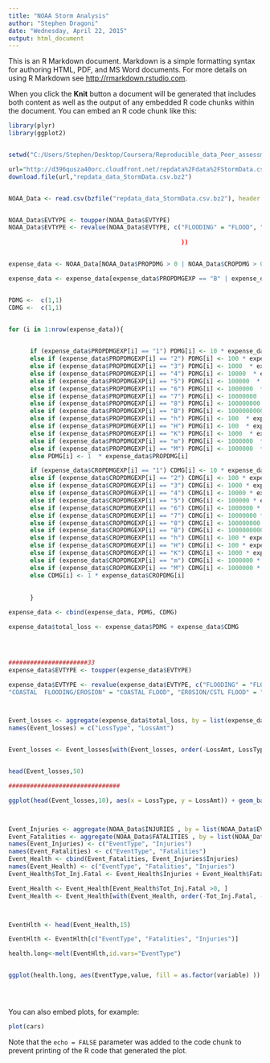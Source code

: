```yaml
---
title: "NOAA Storm Analysis"
author: "Stephen Dragoni"
date: "Wednesday, April 22, 2015"
output: html_document
---
```


This is an R Markdown document. Markdown is a simple formatting syntax for authoring HTML, PDF, and MS Word documents. For more details on using R Markdown see <http://rmarkdown.rstudio.com>.

When you click the **Knit** button a document will be generated that includes both content as well as the output of any embedded R code chunks within the document. You can embed an R code chunk like this:


```r
library(plyr)
library(ggplot2)


setwd("C:/Users/Stephen/Desktop/Coursera/Reproducible_data_Peer_assessment2")

url="http://d396qusza40orc.cloudfront.net/repdata%2Fdata%2FStormData.csv.bz2"
download.file(url,"repdata_data_StormData.csv.bz2")


NOAA_Data <- read.csv(bzfile("repdata_data_StormData.csv.bz2"), header = TRUE, strip.white=TRUE)


NOAA_Data$EVTYPE <- toupper(NOAA_Data$EVTYPE)
NOAA_Data$EVTYPE <- revalue(NOAA_Data$EVTYPE, c("FLOODING" = "FLOOD", "FLOOD/FLASH" = "FLASH FLOOD", "COASTAL FLOODING" = "COASTAL FLOOD", "HURRICANE OPAL" = "HURRICANE/TYPHOON", "TSTM WIND" = "THUNDERSTORM WIND", "HURRICANE OPAL/HIGH WINDS" = "HURRICANE/TYPHOON", "FLASH FLOOD/FLOOD" = "FLASH FLOOD", "HURRICANE ERIN" = "HURRICANE/TYPHOON", "TYPHOON" = "HURRICANE/TYPHOON", "HURRICANE" = "HURRICANE/TYPHOON", "HEAVY RAIN/SEVERE WEATHER" = "HEAVY RAIN", "HURRICANE EMILY" = "HURRICANE/TYPHOON", "HURRICANE FELIX" = "HURRICANE/TYPHOON", "MAJOR FLOOD" = "FLOOD", "TORNADOES, TSTM WIND, HAIL" = "TORNADO", "STORM SURGE" = "STORM TIDE", "WINTER STORM HIGH WINDS" = "WINTER STORM", "STORM SURGE/TIDE" = "STORM TIDE", "WILD/FOREST FIRE" = "WILDFIRE", "SEVERE THUNDERSTORM" = "THUNDERSTORM WIND", "HIGH WINDS" = "HIGH WIND", "FREEZE" = "FROST/FREEZE", "FLOOD/FLASH FLOOD" = "FLASH FLOODING", "DAMAGING FREEZE" = "FROST/FREEZE", "River Flooding" = "FLOOD", "HIGH WINDS/COLD" = "HIGH WIND", "TSTM WIND/HAIL" = "THUNDERSTORM WIND", "WILDFIRES" = "WILDFIRE", "COLD AND WET CONDITIONS" = "EXTREME COLD/WIND CHILL", "FROST" = "FROST/FREEZE", "RECORD COLD" = "EXTREME COLD/WIND CHILL", "WATERSPOUT/TORNADO" = "WATERSPOUT", "TROPICAL STORM JERRY" = "TROPICAL STORM", "TROPICAL STORM ALBERTO" = "TROPICAL STORM", "TROPICAL STORM GORDON" = "TROPICAL STORM", "TROPICAL STORM DEAN" = "TROPICAL STORM", "COASTAL  FLOODING/EROSION" = "COASTAL FLOOD", "EROSION/CSTL FLOOD" = "COASTAL FLOOD", "SEVERE THUNDERSTORMS" = "THUNDERSTORM WIND", "SEVERE THUNDERSTORM WINDS" = "THUNDERSTORM WIND", "EARLY FROST" = "FROST/FREEZE", "SMALL HAIL" = "HAIL", "RIVER FLOODING" = "FLOOD", "RIVER FLOOD" = "FLOOD", "THUNDERSTORM WINDS" = "THUNDERSTORM WIND", "EXTREME COLD" = "EXTREME COLD/WIND CHILL", "WILD FIRES" = "WILDFIRE", "FLASH FLOODING" = "FLASH FLOOD", "HAILSTORM" = "HAIL", "FLOOD/RAIN/WINDS" = "FLOOD", "URBAN/SML STREAM FLD" = "FLOOD", "AGRICULTURAL FREEZE" = "FROST/FREEZE", "HARD FREEZE" = "FROST/FREEZE", "COASTAL FLOODING/EROSION" = "COASTAL FLOOD", "HEAVY RAIN/HIGH SURF" = "HEAVY RAIN", "HEAT WAVE" = "EXCESSIVE HEAT", "FLOOD & HEAVY RAIN" = "HEAVY RAIN", "UNSEASONAL RAIN" = "HEAVY RAIN", "SNOW" = "HEAVY SNOW", "UNSEASONABLY COLD" = "FROST/FREEZE"))
                                                
                                                ))


expense_data <- NOAA_Data[NOAA_Data$PROPDMG > 0 | NOAA_Data$CROPDMG > 0,] #Just the data with dollar losses

expense_data <- expense_data[expense_data$PROPDMGEXP == "B" | expense_data$PROPDMGEXP == "m" | expense_data$PROPDMGEXP == "M"| expense_data$PROPDMGEXP == "7"| expense_data$PROPDMGEXP == "8"| expense_data$PROPDMGEXP == "9"| expense_data$CROPDMGEXP == "B" | expense_data$CROPDMGEXP == "m" | expense_data$CROPDMGEXP == "M"| expense_data$CROPDMGEXP == "7"| expense_data$CROPDMGEXP == "8"| expense_data$CROPDMGEXP == "9" | expense_data$CROPDMGEXP == "K",] #Just the large (gt millions) data with dollar losses


PDMG <-  c(1,1)
CDMG <-  c(1,1)


for (i in 1:nrow(expense_data)){
      

      if (expense_data$PROPDMGEXP[i] == "1") PDMG[i] <- 10 * expense_data$PROPDMG[i]
      else if (expense_data$PROPDMGEXP[i] == "2") PDMG[i] <- 100 * expense_data$PROPDMG[i] 
      else if (expense_data$PROPDMGEXP[i] == "3") PDMG[i] <- 1000  * expense_data$PROPDMG[i]
      else if (expense_data$PROPDMGEXP[i] == "4") PDMG[i] <- 10000  * expense_data$PROPDMG[i]
      else if (expense_data$PROPDMGEXP[i] == "5") PDMG[i] <- 100000  * expense_data$PROPDMG[i]
      else if (expense_data$PROPDMGEXP[i] == "6") PDMG[i] <- 1000000  * expense_data$PROPDMG[i]
      else if (expense_data$PROPDMGEXP[i] == "7") PDMG[i] <- 10000000  * expense_data$PROPDMG[i]
      else if (expense_data$PROPDMGEXP[i] == "8") PDMG[i] <- 100000000  * expense_data$PROPDMG[i]
      else if (expense_data$PROPDMGEXP[i] == "B") PDMG[i] <- 1000000000  * expense_data$PROPDMG[i]
      else if (expense_data$PROPDMGEXP[i] == "h") PDMG[i] <- 100  * expense_data$PROPDMG[i] 
      else if (expense_data$PROPDMGEXP[i] == "H") PDMG[i] <- 100  * expense_data$PROPDMG[i]
      else if (expense_data$PROPDMGEXP[i] == "K") PDMG[i] <- 1000  * expense_data$PROPDMG[i]
      else if (expense_data$PROPDMGEXP[i] == "m") PDMG[i] <- 1000000  * expense_data$PROPDMG[i]
      else if (expense_data$PROPDMGEXP[i] == "M") PDMG[i] <- 1000000  * expense_data$PROPDMG[i]
      else PDMG[i] <- 1  * expense_data$PROPDMG[i]

      if (expense_data$CROPDMGEXP[i] == "1") CDMG[i] <- 10 * expense_data$CROPDMG[i]  
      else if (expense_data$CROPDMGEXP[i] == "2") CDMG[i] <- 100 * expense_data$CROPDMG[i]
      else if (expense_data$CROPDMGEXP[i] == "3") CDMG[i] <- 1000 * expense_data$CROPDMG[i]
      else if (expense_data$CROPDMGEXP[i] == "4") CDMG[i] <- 10000 * expense_data$CROPDMG[i]
      else if (expense_data$CROPDMGEXP[i] == "5") CDMG[i] <- 100000 * expense_data$CROPDMG[i]
      else if (expense_data$CROPDMGEXP[i] == "6") CDMG[i] <- 1000000 * expense_data$CROPDMG[i]
      else if (expense_data$CROPDMGEXP[i] == "7") CDMG[i] <- 10000000 * expense_data$CROPDMG[i]
      else if (expense_data$CROPDMGEXP[i] == "8") CDMG[i] <- 100000000 * expense_data$CROPDMG[i]
      else if (expense_data$CROPDMGEXP[i] == "B") CDMG[i] <- 1000000000 * expense_data$CROPDMG[i]
      else if (expense_data$CROPDMGEXP[i] == "h") CDMG[i] <- 100 * expense_data$CROPDMG[i]
      else if (expense_data$CROPDMGEXP[i] == "H") CDMG[i] <- 100 * expense_data$CROPDMG[i]
      else if (expense_data$CROPDMGEXP[i] == "K") CDMG[i] <- 1000 * expense_data$CROPDMG[i]
      else if (expense_data$CROPDMGEXP[i] == "m") CDMG[i] <- 1000000 * expense_data$CROPDMG[i]
      else if (expense_data$CROPDMGEXP[i] == "M") CDMG[i] <- 1000000 * expense_data$CROPDMG[i]
      else CDMG[i] <- 1 * expense_data$CROPDMG[i]
      
      
      }

expense_data <- cbind(expense_data, PDMG, CDMG)

expense_data$total_loss <- expense_data$PDMG + expense_data$CDMG




######################33
expense_data$EVTYPE <- toupper(expense_data$EVTYPE)

expense_data$EVTYPE <- revalue(expense_data$EVTYPE, c("FLOODING" = "FLOOD", "FLOOD/FLASH" = "FLASH FLOOD", "COASTAL FLOODING" = "COASTAL FLOOD", "HURRICANE OPAL" = "HURRICANE/TYPHOON", "TSTM WIND" = "THUNDERSTORM WIND", "HURRICANE OPAL/HIGH WINDS" = "HURRICANE/TYPHOON", "FLASH FLOOD/FLOOD" = "FLASH FLOOD", "HURRICANE ERIN" = "HURRICANE/TYPHOON", "TYPHOON" = "HURRICANE/TYPHOON", "HURRICANE" = "HURRICANE/TYPHOON", "HEAVY RAIN/SEVERE WEATHER" = "HEAVY RAIN", "HURRICANE EMILY" = "HURRICANE/TYPHOON", "HURRICANE FELIX" = "HURRICANE/TYPHOON", "MAJOR FLOOD" = "FLOOD", "TORNADOES, TSTM WIND, HAIL" = "TORNADO", "STORM SURGE" = "STORM TIDE", "WINTER STORM HIGH WINDS" = "WINTER STORM", "STORM SURGE/TIDE" = "STORM TIDE", "WILD/FOREST FIRE" = "WILDFIRE", "SEVERE THUNDERSTORM" = "THUNDERSTORM WIND", "HIGH WINDS" = "HIGH WIND", "FREEZE" = "FROST/FREEZE", "FLOOD/FLASH FLOOD" = "FLASH FLOODING", "DAMAGING FREEZE" = "FROST/FREEZE", "RIVER FLOODING" = "FLOOD", "HIGH WINDS/COLD" = "HIGH WIND", "TSTM WIND/HAIL" = "THUNDERSTORM WIND", "WILDFIRES" = "WILDFIRE", "COLD AND WET CONDITIONS" = "EXTREME COLD/WIND CHILL", "FROST" = "FROST/FREEZE", "RECORD COLD" = "EXTREME COLD/WIND CHILL", "WATERSPOUT/TORNADO" = "WATERSPOUT", "TROPICAL STORM JERRY" = "TROPICAL STORM", "TROPICAL STORM ALBERTO" = "TROPICAL STORM", "TROPICAL STORM GORDON" = "TROPICAL STORM", "TROPICAL STORM DEAN" = "TROPICAL STORM", 
"COASTAL  FLOODING/EROSION" = "COASTAL FLOOD", "EROSION/CSTL FLOOD" = "COASTAL FLOOD", "SEVERE THUNDERSTORMS" = "THUNDERSTORM WIND", "SEVERE THUNDERSTORM WINDS" = "THUNDERSTORM WIND", "EARLY FROST" = "FROST/FREEZE", "SMALL HAIL" = "HAIL", "RIVER FLOODING" = "FLOOD", "RIVER FLOOD" = "FLOOD", "THUNDERSTORM WINDS" = "THUNDERSTORM WIND", "EXTREME COLD" = "EXTREME COLD/WIND CHILL", "WILD FIRES" = "WILDFIRE", "FLASH FLOODING" = "FLASH FLOOD", "HAILSTORM" = "HAIL", "FLOOD/RAIN/WINDS" = "FLOOD", "URBAN/SML STREAM FLD" = "FLOOD", "AGRICULTURAL FREEZE" = "FROST/FREEZE", "HARD FREEZE" = "FROST/FREEZE", "COASTAL FLOODING/EROSION" = "COASTAL FLOOD", "HEAVY RAIN/HIGH SURF" = "HEAVY RAIN", "HEAT WAVE" = "EXCESSIVE HEAT", "FLOOD & HEAVY RAIN" = "HEAVY RAIN", "UNSEASONAL RAIN" = "HEAVY RAIN", "SNOW" = "HEAVY SNOW", "UNSEASONABLY COLD" = "FROST/FREEZE"))



Event_losses <- aggregate(expense_data$total_loss, by = list(expense_data$EVTYPE), sum, na.rm = TRUE)
names(Event_losses) = c("LossType", "LossAmt")


Event_losses <- Event_losses[with(Event_losses, order(-LossAmt, LossType)),]


head(Event_losses,50)

###############################

ggplot(head(Event_losses,10), aes(x = LossType, y = LossAmt)) + geom_bar(stat = "identity") + theme(axis.text.x=element_text(angle=90,hjust=1,vjust=0.5))



Event_Injuries <- aggregate(NOAA_Data$INJURIES , by = list(NOAA_Data$EVTYPE), sum, na.rm = TRUE)
Event_Fatalities <- aggregate(NOAA_Data$FATALITIES , by = list(NOAA_Data$EVTYPE), sum, na.rm = TRUE)
names(Event_Injuries) <- c("EventType", "Injuries")
names(Event_Fatalities) <- c("EventType", "Fatalities")
Event_Health <- cbind(Event_Fatalities, Event_Injuries$Injuries)
names(Event_Health) <- c("EventType", "Fatalities", "Injuries")
Event_Health$Tot_Inj.Fatal <- Event_Health$Injuries + Event_Health$Fatalities

Event_Health <- Event_Health[Event_Health$Tot_Inj.Fatal >0, ]
Event_Health <- Event_Health[with(Event_Health, order(-Tot_Inj.Fatal, -Fatalities, -Injuries, EventType )),]



EventHlth <- head(Event_Health,15) 

EventHlth <- EventHlth[c("EventType", "Fatalities", "Injuries")]

health.long<-melt(EventHlth,id.vars="EventType")


ggplot(health.long, aes(EventType,value, fill = as.factor(variable) )) + geom_bar(stat = "identity") + theme(axis.text.x=element_text(angle=90,hjust=1,vjust=0.5))





```

You can also embed plots, for example:

```r

plot(cars)
```

Note that the `echo = FALSE` parameter was added to the code chunk to prevent printing of the R code that generated the plot.

